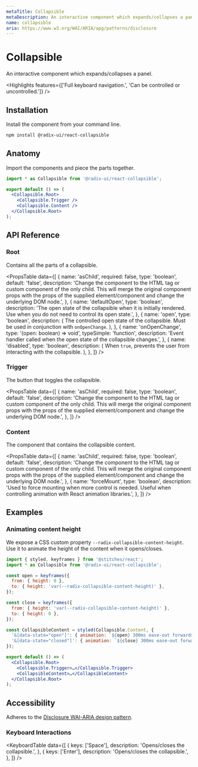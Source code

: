 ```yaml
---
metaTitle: Collapsible
metaDescription: An interactive component which expands/collapses a panel.
name: collapsible
aria: https://www.w3.org/WAI/ARIA/apg/patterns/disclosure
---
```


# Collapsible

<Description>
  An interactive component which expands/collapses a panel.
</Description>

<Highlights
  features={['Full keyboard navigation.', 'Can be controlled or uncontrolled.']}
/>

## Installation

Install the component from your command line.

```bash
npm install @radix-ui/react-collapsible
```

## Anatomy

Import the components and piece the parts together.

```jsx
import * as Collapsible from '@radix-ui/react-collapsible';

export default () => (
  <Collapsible.Root>
    <Collapsible.Trigger />
    <Collapsible.Content />
  </Collapsible.Root>
);
```

## API Reference

### Root

Contains all the parts of a collapsible.

<PropsTable
  data={[
    {
      name: 'asChild',
      required: false,
      type: 'boolean',
      default: 'false',
      description:
        'Change the component to the HTML tag or custom component of the only child. This will merge the original component props with the props of the supplied element/component and change the underlying DOM node.',
    },
    {
      name: 'defaultOpen',
      type: 'boolean',
      description:
        'The open state of the collapsible when it is initially rendered. Use when you do not need to control its open state.',
    },
    {
      name: 'open',
      type: 'boolean',
      description: (
        <span>
          The controlled open state of the collapsible. Must be used in
          conjunction with <Code>onOpenChange</Code>.
        </span>
      ),
    },
    {
      name: 'onOpenChange',
      type: '(open: boolean) => void',
      typeSimple: 'function',
      description:
        'Event handler called when the open state of the collapsible changes.',
    },
    {
      name: 'disabled',
      type: 'boolean',
      description: (
        <span>
          When <Code>true</Code>, prevents the user from interacting with the
          collapsible.
        </span>
      ),
    },
  ]}
/>

### Trigger

The button that toggles the collapsible.

<PropsTable
  data={[
    {
      name: 'asChild',
      required: false,
      type: 'boolean',
      default: 'false',
      description:
        'Change the component to the HTML tag or custom component of the only child. This will merge the original component props with the props of the supplied element/component and change the underlying DOM node.',
    },
  ]}
/>

### Content

The component that contains the collapsible content.

<PropsTable
  data={[
    {
      name: 'asChild',
      required: false,
      type: 'boolean',
      default: 'false',
      description:
        'Change the component to the HTML tag or custom component of the only child. This will merge the original component props with the props of the supplied element/component and change the underlying DOM node.',
    },
    {
      name: 'forceMount',
      type: 'boolean',
      description:
        'Used to force mounting when more control is needed. Useful when controlling animation with React animation libraries.',
    },
  ]}
/>

## Examples

### Animating content height

We expose a CSS custom property `--radix-collapsible-content-height`.<br />Use it to animate the height of the content when it opens/closes.

```jsx line=4-7,9-12,14-17,22
import { styled, keyframes } from '@stitches/react';
import * as Collapsible from '@radix-ui/react-collapsible';

const open = keyframes({
  from: { height: 0 },
  to: { height: 'var(--radix-collapsible-content-height)' },
});

const close = keyframes({
  from: { height: 'var(--radix-collapsible-content-height)' },
  to: { height: 0 },
});

const CollapsibleContent = styled(Collapsible.Content, {
  '&[data-state="open"]': { animation: `${open} 300ms ease-out forwards` },
  '&[data-state="closed"]': { animation: `${close} 300ms ease-out forwards` },
});

export default () => (
  <Collapsible.Root>
    <Collapsible.Trigger>…</Collapsible.Trigger>
    <CollapsibleContent>…</CollapsibleContent>
  </Collapsible.Root>
);
```

## Accessibility

Adheres to the [Disclosure WAI-ARIA design pattern](https://www.w3.org/WAI/ARIA/apg/patterns/disclosure).

### Keyboard Interactions

<KeyboardTable
  data={[
    {
      keys: ['Space'],
      description: 'Opens/closes the collapsible.',
    },
    {
      keys: ['Enter'],
      description: 'Opens/closes the collapsible.',
    },
  ]}
/>
